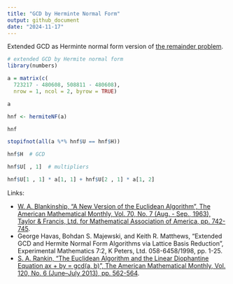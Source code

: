 ```yaml
---
title: "GCD by Herminte Normal Form"
output: github_document
date: "2024-11-17"
---
```



Extended GCD as Herminte normal form version of [the remainder problem](https://github.com/WinVector/Examples/blob/main/puzzles/DividingCoconuts/RemainderProblem.ipynb).

```r
# extended GCD by Hermite normal form
library(numbers)

a = matrix(c(
  723217 - 480608, 508811 - 480608),
  nrow = 1, ncol = 2, byrow = TRUE)

a
```

```r
hnf <- hermiteNF(a)

hnf
```

```r
stopifnot(all(a %*% hnf$U == hnf$H))

hnf$H  # GCD
```

```r
hnf$U[ , 1]  # multipliers
```

```r
hnf$U[1 , 1] * a[1, 1] + hnf$U[2 , 1] * a[1, 2]
```

Links:

  * [W. A. Blankinship, "A New Version of the Euclidean Algorithm", The American Mathematical Monthly, Vol. 70, No. 7 (Aug. - Sep., 1963), Taylor & Francis, Ltd. for Mathematical Association of America, pp. 742-745](https://www.jstor.org/stable/2312260).
  * George Havas, Bohdan S. Majewski, and Keith R. Matthews, "Extended GCD and Hermite Normal Form Algorithms via Lattice Basis Reduction", Experimental Mathematics 7:2, K Peters, Ltd. 058-6458/1998, pp. 1-25.
  * [S. A. Rankin, "The Euclidean Algorithm and the Linear Diophantine Equation ax + by = gcd(a, b)", The American Mathematical Monthly, Vol. 120, No. 6 (June–July 2013), pp. 562-564](https://www.jstor.org/stable/10.4169/amer.math.monthly.120.06.562).


